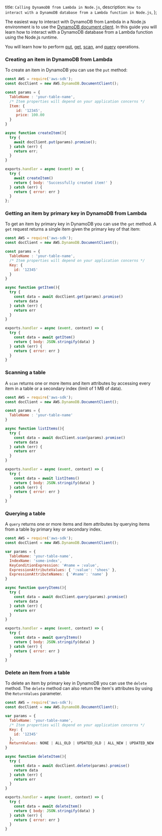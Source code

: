   title: `Calling DynamoDB from Lambda in Node.js`,
  description: `How to interact with a DynamoDB database from a Lambda function in Node.js`,
};

The easiest way to interact with DynamoDB from Lambda in a Node.js environment is to use the [DynamoDB document client](https://docs.aws.amazon.com/AWSJavaScriptSDK/latest/AWS/DynamoDB/DocumentClient.html). In this guide you will learn how to interact with a DynamoDB database from a Lambda function using the Node.js runtime.

You will learn how to perform [put](https://docs.aws.amazon.com/AWSJavaScriptSDK/latest/AWS/DynamoDB/DocumentClient.html#put-property), [get](https://docs.aws.amazon.com/AWSJavaScriptSDK/latest/AWS/DynamoDB/DocumentClient.html#get-property), [scan](https://docs.aws.amazon.com/AWSJavaScriptSDK/latest/AWS/DynamoDB/DocumentClient.html#scan-property), and [query](https://docs.aws.amazon.com/AWSJavaScriptSDK/latest/AWS/DynamoDB/DocumentClient.html#query-property) operations.

### Creating an item in DynamoDB from Lambda

To create an item in DynamoDB you can use the `put` method:

```js
const AWS = require('aws-sdk');
const docClient = new AWS.DynamoDB.DocumentClient();

const params = {
  TableName : 'your-table-name',
  /* Item properties will depend on your application concerns */
  Item: {
     id: '12345',
     price: 100.00
  }
}

async function createItem(){
  try {
    await docClient.put(params).promise();
  } catch (err) {
    return err;
  }
}

exports.handler = async (event) => {
  try {
    await createItem()
    return { body: 'Successfully created item!' }
  } catch (err) {
    return { error: err }
  }
};
```

### Getting an item by primary key in DynamoDB from Lambda

To get an item by primary key in DynamoDB you can use the `get` method. A `get` request returns a single item given the primary key of that item:

```js
const AWS = require('aws-sdk');
const docClient = new AWS.DynamoDB.DocumentClient();

const params = {
  TableName : 'your-table-name',
  /* Item properties will depend on your application concerns */
  Key: {
    id: '12345'
  }
}

async function getItem(){
  try {
    const data = await docClient.get(params).promise()
    return data
  } catch (err) {
    return err
  }
}

exports.handler = async (event, context) => {
  try {
    const data = await getItem()
    return { body: JSON.stringify(data) }
  } catch (err) {
    return { error: err }
  }
}
```

### Scanning a table

A `scan` returns one or more items and item attributes by accessing every item in a table or a secondary index (limit of 1 MB of data).

```js
const AWS = require('aws-sdk');
const docClient = new AWS.DynamoDB.DocumentClient();

const params = {
  TableName : 'your-table-name'
}

async function listItems(){
  try {
    const data = await docClient.scan(params).promise()
    return data
  } catch (err) {
    return err
  }
}

exports.handler = async (event, context) => {
  try {
    const data = await listItems()
    return { body: JSON.stringify(data) }
  } catch (err) {
    return { error: err }
  }
}
```

### Querying a table

A `query` returns one or more items and item attributes by querying items from a table by primary key or secondary index.

```js
const AWS = require('aws-sdk');
const docClient = new AWS.DynamoDB.DocumentClient();

var params = {
  TableName: 'your-table-name',
  IndexName: 'some-index',
  KeyConditionExpression: '#name = :value',
  ExpressionAttributeValues: { ':value': 'shoes' },
  ExpressionAttributeNames: { '#name': 'name' }
}

async function queryItems(){
  try {
    const data = await docClient.query(params).promise()
    return data
  } catch (err) {
    return err
  }
}

exports.handler = async (event, context) => {
  try {
    const data = await queryItems()
    return { body: JSON.stringify(data) }
  } catch (err) {
    return { error: err }
  }
}
```

### Delete an item from a table

To delete an item by primary key in DynamoDB you can use the `delete` method. The `delete` method can also return the item's attributes by using the `ReturnValues` parameter.

```js
const AWS = require('aws-sdk');
const docClient = new AWS.DynamoDB.DocumentClient();

var params = {
  TableName: 'your-table-name',
  /* Item properties will depend on your application concerns */
  Key: {
    id: '12345'
  },
  ReturnValues: NONE | ALL_OLD | UPDATED_OLD | ALL_NEW | UPDATED_NEW
}

async function deleteItem(){
  try {
    const data = await docClient.delete(params).promise()
    return data
  } catch (err) {
    return err
  }
}

exports.handler = async (event, context) => {
  try {
    const data = await deleteItem()
    return { body: JSON.stringify(data) }
  } catch (err) {
    return { error: err }
  }
}
```